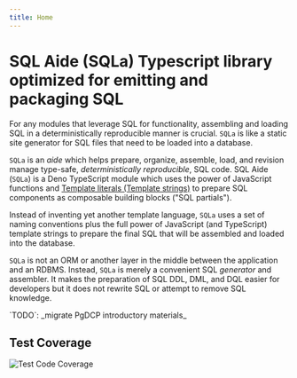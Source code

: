 ```yaml
---
title: Home
---
```


# SQL Aide (SQLa) Typescript library optimized for emitting and packaging SQL

For any modules that leverage SQL for functionality, assembling and loading SQL
in a deterministically reproducible manner is crucial. `SQLa` is like a static
site generator for SQL files that need to be loaded into a database.

`SQLa` is an _aide_ which helps prepare, organize, assemble, load, and revision
manage type-safe, _deterministically reproducible_, SQL code. SQL Aide (`SQLa`)
is a Deno TypeScript module which uses the power of JavaScript functions and
[Template literals (Template strings)](https://developer.mozilla.org/en-US/docs/Web/JavaScript/Reference/Template_literals)
to prepare SQL components as composable building blocks ("SQL partials").

Instead of inventing yet another template language, `SQLa` uses a set of naming
conventions plus the full power of JavaScript (and TypeScript) template strings
to prepare the final SQL that will be assembled and loaded into the database.

`SQLa` is not an ORM or another layer in the middle between the application and
an RDBMS. Instead, `SQLa` is merely a convenient SQL _generator_ and assembler.
It makes the preparation of SQL DDL, DML, and DQL easier for developers but it
does not rewrite SQL or attempt to remove SQL knowledge.

<Callout>
  `TODO`: _migrate PgDCP introductory materials_
</Callout>

## Test Coverage

![Test Code Coverage](https://codecov.io/gh/netspective-labs/sql-aide/branch/main/graphs/sunburst.svg?token=DPJICL8F4O)
